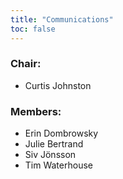 ```yaml
---
title: "Communications"
toc: false
---
```


### Chair:

-   Curtis Johnston

### Members:

-   Erin Dombrowsky
-   Julie Bertrand
-   Siv Jönsson
-   Tim Waterhouse

